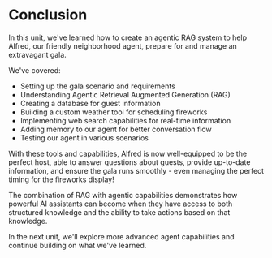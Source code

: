 # Conclusion

In this unit, we've learned how to create an agentic RAG system to help Alfred, our friendly neighborhood agent, prepare for and manage an extravagant gala.

We've covered:
- Setting up the gala scenario and requirements
- Understanding Agentic Retrieval Augmented Generation (RAG)
- Creating a database for guest information
- Building a custom weather tool for scheduling fireworks
- Implementing web search capabilities for real-time information
- Adding memory to our agent for better conversation flow
- Testing our agent in various scenarios

With these tools and capabilities, Alfred is now well-equipped to be the perfect host, able to answer questions about guests, provide up-to-date information, and ensure the gala runs smoothly - even managing the perfect timing for the fireworks display!

The combination of RAG with agentic capabilities demonstrates how powerful AI assistants can become when they have access to both structured knowledge and the ability to take actions based on that knowledge.

In the next unit, we'll explore more advanced agent capabilities and continue building on what we've learned. 